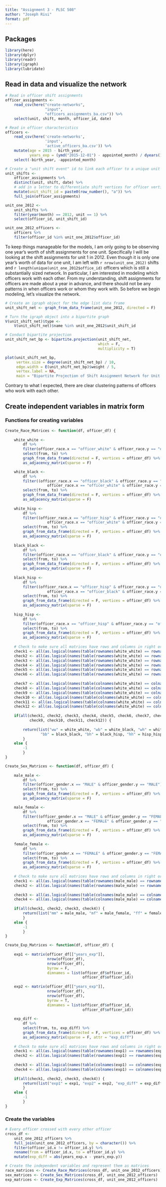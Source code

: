 ```yaml
---
title: "Assignment 3 - PLSC 508"
author: "Joseph Risi"
format: pdf
---
```


## Packages

```r
library(here)
library(dplyr)
library(readr)
library(igraph)
library(lubridate)
```

## Read in data and visualize the network

```r
# Read in officer shift assignments
officer_assignments <-
    read_csv(here("create-networks",
                  "input",
                  "officers_assignments_ba.csv")) %>%
    select(unit, shift, month, officer_id, date)

# Read in officer characteristics
officers <-
    read_csv(here('create-networks',
                  'input',
                  'active_officers_ba.csv')) %>%
    mutate(age = 2015 - birth_year,
           years_exp = (ymd("2015-12-01") - appointed_month) / dyears(1)) %>%
    select(-birth_year, -appointed_month)
```

```r
# Create a "unit shift event" id to link each officer to a unique unit shift
unit_shifts <-
    officer_assignments %>%
    distinct(unit, shift, date) %>%
    # add in a letter to differentiate shift vertices for officer vertices
    mutate(unit_shift_id = paste0(row_number(), "a")) %>%
    full_join(officer_assignments)

unit_one_2012 <-
    unit_shifts %>%
    filter(year(month) == 2012, unit == 1) %>%
    select(officer_id, unit_shift_id)

unit_one_2012_officers <-
    officers %>%
    filter(officer_id %in% unit_one_2012$officer_id)
```

To keep things manageable for the models, I am only going to be observing one year's worth of shift assignments for one unit. Specifically I will be looking at the shift assignments for unit 1 in 2012. Even though it is only one year's worth of data for one unit, I am left with `r nrow(unit_one_2012)` shifts and `r length(unique(unit_one_2012$office_id)` officers which is still a substantially sized network. In particular, I am interested in modeling which officers work with each other. From my understanding, shift assignments for officers are made about a year in advance, and there should not be any patterns in when officers work or whom they work with. So before we begin modeling, let's visualize the network.

```r
# Create an igraph object for the edge list data frame
unit_shift_net <- graph_from_data_frame(unit_one_2012, directed = F)

# Turn the igraph object into a bipartite graph
V(unit_shift_net)$type <-
    V(unit_shift_net)$name %in% unit_one_2012$unit_shift_id

# Conduct bipartite projection
unit_shift_net_bp <- bipartite.projection(unit_shift_net,
                                          which = F,
                                          multiplicity = T)

plot(unit_shift_net_bp,
     vertex.size = degree(unit_shift_net_bp) / 10,
     edge.width = E(unit_shift_net_bp)$weight / 5,
     vertex.label = NA,
     main = "Bipartite Projection of Shift Assignment Network for Unit 1 in 2012")
```

Contrary to what I expected, there are clear clustering patterns of officers who work with each other.

## Create independent variables in matrix form

### Functions for creating variables

```r
Create_Race_Matrices <- function(df, officer_df) {
    
    white_white <- 
        df %>%
        filter(officer_race.x == "officer_white" & officer_race.y == "officer_white") %>%
        select(from, to) %>%
        graph_from_data_frame(directed = F, vertices = officer_df) %>%
        as_adjacency_matrix(sparse = F)

    white_black <- 
        df %>%
        filter((officer_race.x == "officer_black" & officer_race.y == "officer_white") |
                   officer_race.x == "officer_white" & officer_race.y == "officer_black") %>%
        select(from, to) %>%
        graph_from_data_frame(directed = F, vertices = officer_df) %>%
        as_adjacency_matrix(sparse = F)
    
    white_hisp <- 
        df %>%
        filter((officer_race.x == "officer_hisp" & officer_race.y == "officer_white") |
                   officer_race.x == "officer_white" & officer_race.y == "officer_hisp") %>%
        select(from, to) %>%
        graph_from_data_frame(directed = F, vertices = officer_df) %>%
        as_adjacency_matrix(sparse = F)
    
    black_black <- 
        df %>%
        filter(officer_race.x == "officer_black" & officer_race.y == "officer_black") %>%
        select(from, to) %>%
        graph_from_data_frame(directed = F, vertices = officer_df) %>%
        as_adjacency_matrix(sparse = F)
    
    black_hisp <- 
        df %>%
        filter((officer_race.x == "officer_hisp" & officer_race.y == "officer_black") |
                   officer_race.x == "officer_black" & officer_race.y == "officer_hisp") %>%
        select(from, to) %>%
        graph_from_data_frame(directed = F, vertices = officer_df) %>%
        as_adjacency_matrix(sparse = F)
    
    hisp_hisp <- 
        df %>%
        filter(officer_race.x == "officer_hisp" & officer_race.y == "officer_hisp") %>%
        select(from, to) %>%
        graph_from_data_frame(directed = F, vertices = officer_df) %>%
        as_adjacency_matrix(sparse = F)
    
    # Check to make sure all matrices have rows and columns in right order
    check1 <- all(as.logical(names(table(rownames(white_white) == rownames(white_black)))))
    check2 <- all(as.logical(names(table(rownames(white_white) == rownames(white_black)))))
    check3 <- all(as.logical(names(table(rownames(white_white) == rownames(white_hisp)))))
    check4 <- all(as.logical(names(table(rownames(white_white) == rownames(black_black)))))
    check5 <- all(as.logical(names(table(rownames(white_white) == rownames(black_hisp)))))
    check6 <- all(as.logical(names(table(rownames(white_white) == rownames(hisp_hisp)))))
    
    check7 <- all(as.logical(names(table(colnames(white_white) == colnames(white_black)))))
    check8 <- all(as.logical(names(table(colnames(white_white) == colnames(white_black)))))
    check9 <- all(as.logical(names(table(colnames(white_white) == colnames(white_hisp)))))
    check10 <- all(as.logical(names(table(colnames(white_white) == colnames(black_black)))))
    check11 <- all(as.logical(names(table(colnames(white_white) == colnames(black_hisp)))))
    check12 <- all(as.logical(names(table(colnames(white_white) == colnames(hisp_hisp)))))
    
    if(all(check1, check2, check3, check4, check5, check6, check7, check8,
           check9, check10, check11, check12)) {
        
        return(list("ww" = white_white, "wb" = white_black, "wh" = white_hisp,
                "bb" = black_black, "bh" = black_hisp, "hh" = hisp_hisp))
        }
    else {
        -1
        }
}

Create_Sex_Matrices <- function(df, officer_df) {
    
    male_male <- 
        df %>%
        filter(officer_gender.x == "MALE" & officer_gender.y == "MALE") %>%
        select(from, to) %>%
        graph_from_data_frame(directed = F, vertices = officer_df) %>%
        as_adjacency_matrix(sparse = F)

    male_female <- 
        df %>%
        filter((officer_gender.x == "MALE" & officer_gender.y == "FEMALE") |
                   officer_gender.x == "FEMALE" & officer_gender.y == "MALE") %>%
        select(from, to) %>%
        graph_from_data_frame(directed = F, vertices = officer_df) %>%
        as_adjacency_matrix(sparse = F)
    
    female_female <- 
        df %>%
        filter(officer_gender.x == "FEMALE" & officer_gender.y == "FEMALE") %>%
        select(from, to) %>%
        graph_from_data_frame(directed = F, vertices = officer_df) %>%
        as_adjacency_matrix(sparse = F)
    
    # Check to make sure all matrices have rows and columns in right order
    check1 <- all(as.logical(names(table(rownames(male_male) == rownames(male_female)))))
    check2 <- all(as.logical(names(table(rownames(male_male) == rownames(male_female)))))
    
    check3 <- all(as.logical(names(table(colnames(male_male) == colnames(male_female)))))
    check4 <- all(as.logical(names(table(colnames(male_male) == colnames(male_female)))))
    
    if(all(check1, check2, check3, check4)) {
        return(list("mm" = male_male, "mf" = male_female, "ff" = female_female))
        }
    else {
        -1
        }
}

Create_Exp_Matrices <- function(df, officer_df) {
    
    exp1 <- matrix(officer_df[["years_exp"]],
                   nrow(officer_df),
                   nrow(officer_df),
                   byrow = F,
                   dimnames = list(officer_df$officer_id,
                                   officer_df$officer_id))
    
    exp2 <- matrix(officer_df[["years_exp"]],
                   nrow(officer_df),
                   nrow(officer_df),
                   byrow = T,
                   dimnames = list(officer_df$officer_id,
                                   officer_df$officer_id))
    
    exp_diff <-
        df %>%
        select(from, to, exp_diff) %>%
        graph_from_data_frame(directed = F, vertices = officer_df) %>%
        as_adjacency_matrix(sparse = F, attr = "exp_diff")
    
    # Check to make sure all matrices have rows and columns in right order
    check1 <- all(as.logical(names(table(rownames(exp1) == rownames(exp2)))))
    check2 <- all(as.logical(names(table(rownames(exp1) == rownames(exp_diff)))))
    
    check3 <- all(as.logical(names(table(colnames(exp1) == colnames(exp2)))))
    check4 <- all(as.logical(names(table(colnames(exp1) == colnames(exp_diff)))))
    
    if(all(check1, check2, check3, check4)) {
        return(list("exp1" = exp1, "exp2" = exp2, "exp_diff" = exp_diff))
        }
    else {
        -1
        }
}
```

### Create the variables

```r
# Every officer crossed with every other officer
cross_df <-
    unit_one_2012_officers %>% 
    full_join(unit_one_2012_officers, by = character()) %>%
    filter(officer_id.x != officer_id.y) %>%
    rename(from = officer_id.x, to = officer_id.y) %>%
    mutate(exp_diff = abs(years_exp.x - years_exp.y))

# Create the independent variables and represent them as matrices
race_matrices <- Create_Race_Matrices(cross_df, unit_one_2012_officers)
sex_matrices <- Create_Sex_Matrices(cross_df, unit_one_2012_officers)
exp_matrices <- Create_Exp_Matrices(cross_df, unit_one_2012_officers)
```

